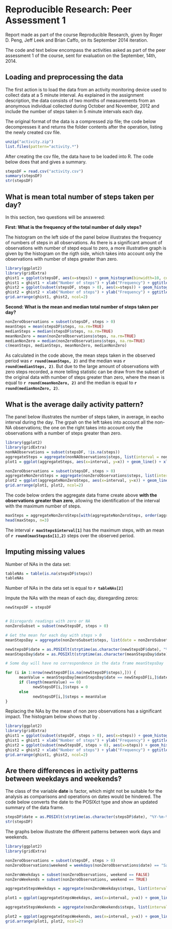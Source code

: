 # Reproducible Research: Peer Assessment 1 

Report made as part of the course Reproducible Research, given by Roger D. Peng, Jeff Leek and Brian Caffo, on its September 2014 iteration.

The code and text below encompass the activities asked as part of the peer assessment 1 of the course, sent for evaluation on the September, 14th, 2014.

## Loading and preprocessing the data  
The first action is to load the data from an activity monitoring device used to collect data at a 5 minute interval. As explained in the assignment description, the data consists of two months of measurements from an anonymous individual collected during October and November, 2012 and include the number of steps taken in 5 minute intervals each day.

The original format of the data is a compressed zip file; the code below decompresses it and returns the folder contents after the operation, listing the newly created csv file.

```r
unzip("activity.zip")
list.files(pattern="activity.*")
```

After creating the csv file, the data have to be loaded into R. The code below does that and gives a summary.

```r
stepsDF = read.csv("activity.csv")
summary(stepsDF)
str(stepsDF)
```


## What is mean total number of steps taken per day?

In this section, two questions will be answered:

**First: What is the frequency of the total number of daily steps?**

The histogram on the left side of the panel below illustrates the frequency of numbers of steps in all observations. As there is a significant amount of observations with number of stepd equal to zero, a more illustrative graph is given by the histogram on the rigth side, which takes into account only the observations with number of steps greater than zero.

```r
library(ggplot2)
library(gridExtra)
ghist1 = ggplot(stepsDF, aes(x=steps)) + geom_histogram(binwidth=10, colour="black", fill="lightblue") 
ghist1 = ghist1 + xlab("Number of steps") + ylab("Frequency") + ggtitle("All observations")
ghist2 = ggplot(subset(stepsDF, steps > 0), aes(x=steps)) + geom_histogram(binwidth=10, colour="black", fill="lightblue")
ghist2 = ghist2 + xlab("Number of steps") + ylab("Frequency") + ggtitle("Observations with steps > 0")
grid.arrange(ghist1, ghist2, ncol=2)
```


**Second: What is the mean and median total number of steps taken per day?**

```r
nonZeroObservations = subset(stepsDF, steps > 0)
meanSteps = mean(stepsDF$steps, na.rm=TRUE)
medianSteps = median(stepsDF$steps, na.rm=TRUE)
meanNonZero = mean(nonZeroObservations$steps, na.rm=TRUE)
medianNonZero = median(nonZeroObservations$steps, na.rm=TRUE)
c(meanSteps, medianSteps, meanNonZero, medianNonZero)
```

As calculated in the code above, the mean steps taken in the observed period was **`r round(meanSteps, 2)`** and the median was **`r round(medianSteps, 2)`**. But due to the large amount of observations with zero steps recorded, a more telling statistic can be draw from the subset of the original data with number of steps greater than zero, where the mean is equal to **`r round(meanNonZero, 2)`** and the median is equal to **`r round(medianNonZero, 2)`**.

## What is the average daily activity pattern?

The panel below illustrates the number of steps taken, in average, in eacho interval during the day. The grpah on the left takes into account all the non-NA observations; the one on the right takes into account only the observations with a number of steps greater than zero.

```r
library(ggplot2)
library(gridExtra)
nonNAObservations = subset(stepsDF, !is.na(steps))
aggregateSteps = aggregate(nonNAObservations$steps, list(interval = nonNAObservations$interval), mean)
plot1 = ggplot(aggregateSteps, aes(x=interval, y=x)) + geom_line() + xlab("Time interval") + ylab("Steps") + ggtitle("Mean steps per interval, all observations")

nonZeroObservations = subset(stepsDF, steps > 0)
aggregateNonZeroSteps = aggregate(nonZeroObservations$steps, list(interval = nonZeroObservations$interval), mean)
plot2 = ggplot(aggregateNonZeroSteps, aes(x=interval, y=x)) + geom_line() + xlab("Time interval") + ylab("Steps") + ggtitle("Mean steps per interval, steps > 0")
grid.arrange(plot1, plot2, ncol=2)
```

The code below orders the aggregate data frame create above **with the observations greater than zero**, allowing the identification of the interval with the maximum number of steps.

```r
maxSteps = aggregateNonZeroSteps[with(aggregateNonZeroSteps, order(aggregateNonZeroSteps$x, decreasing=TRUE)),]
head(maxSteps, n=3)
```

The interval **`r maxSteps$interval[1]`** has the maximum steps, with an mean of **`r round(maxSteps$x[1],2)`** steps over the observed period.


## Imputing missing values

Number of NAs in the data set:

```r
tableNAs = table(is.na(stepsDF$steps))
tableNAs
```
Number of NAs in the data set is equal to **`r tableNAs[2]`**


Impute the NAs with the mean of each day, disregarding zeros:

```r
newStepsDF = stepsDF


# Disregards readings with zero or NA
nonZeroSubset = subset(newStepsDF, steps > 0)

# Get the mean for each day with steps > 0
meanStepsDay = aggregate(nonZeroSubset$steps, list(date = nonZeroSubset$date), mean)

newStepsDF$date = as.POSIXlt(strptime(as.character(newStepsDF$date), "%Y-%m-%d"))
meanStepsDay$date = as.POSIXlt(strptime(as.character(meanStepsDay$date), "%Y-%m-%d"))

# Some day will have no correspondence in the data frame meanStepsDay

for (i in 1:nrow(newStepsDF[is.na(newStepsDF$steps),])) {
      meanValue = meanStepsDay[meanStepsDay$date == newStepsDF[i,]$date,]$x
      if (length(meanValue) == 0)
            newStepsDF[i,]$steps = 0
      else
            newStepsDF[i,]$steps = meanValue
}

```

Replacing the NAs by the mean of non zero observations has a significant impact. The histogram below shows that by .


```r
library(ggplot2)
library(gridExtra)
ghist1 = ggplot(subset(stepsDF, steps > 0), aes(x=steps)) + geom_histogram(binwidth=10, colour="black", fill="lightblue") 
ghist1 = ghist1 + xlab("Number of steps") + ylab("Frequency") + ggtitle("Observations with steps > 0")
ghist2 = ggplot(subset(newStepsDF, steps > 0), aes(x=steps)) + geom_histogram(binwidth=10, colour="black", fill="lightblue")
ghist2 = ghist2 + xlab("Number of steps") + ylab("Frequency") + ggtitle("Observations with steps > 0, imputed values")
grid.arrange(ghist1, ghist2, ncol=2)
```
## Are there differences in activity patterns between weekdays and weekends?

The class of the variable **date** is factor, which might not be suitable for the analysis as comparisons and operations on dates would be hindered. The code below converts the date to the POSIXct type and show an updated summary of the data frame.

```r
stepsDF$date = as.POSIXlt(strptime(as.character(stepsDF$date), "%Y-%m-%d"))
str(stepsDF)
```

The graphs below illustrate the different patterns between work days and weekends.

```r
library(ggplot2)
library(gridExtra)

nonZeroObservations = subset(stepsDF, steps > 0)
nonZeroObservations$weekend = weekdays(nonZeroObservations$date) == "Saturday" | weekdays(nonZeroObservations$date) == "Sunday"

nonZeroWeekdays = subset(nonZeroObservations, weekend == FALSE)
nonZeroWeekends = subset(nonZeroObservations, weekend == TRUE)

aggregateStepsWeekdays = aggregate(nonZeroWeekdays$steps, list(interval = nonZeroWeekdays$interval), mean)

plot1 = ggplot(aggregateStepsWeekdays, aes(x=interval, y=x)) + geom_line() + xlab("Time interval") + ylab("Steps") + ggtitle("Mean steps per interval, weekdays")

aggregateStepsWeekends = aggregate(nonZeroWeekends$steps, list(interval = nonZeroWeekends$interval), mean)

plot2 = ggplot(aggregateStepsWeekends, aes(x=interval, y=x)) + geom_line() + xlab("Time interval") + ylab("Steps") + ggtitle("Mean steps per interval, weekends")
grid.arrange(plot1, plot2, ncol=2)
```

